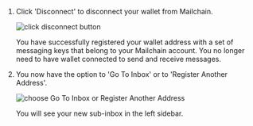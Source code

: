 
1.  Click 'Disconnect' to disconnect your wallet from Mailchain.

    <img
    	className="guides-image"
    	alt="click disconnect button"
    	src="/img/user/guides/getting-started/img-register-a-wallet/disconnect-your-wallet.png"
    />

    You have successfully registered your wallet address with a set of messaging keys that belong to your Mailchain account. You no longer need to have wallet connected to send and receive messages.

1.  You now have the option to 'Go To Inbox' or to 'Register Another Address'.

    <img
    	className="guides-image"
    	alt="choose Go To Inbox or Register Another Address"
    	src="/img/user/guides/getting-started/img-register-a-wallet/happy-messaging.png"
    />

    You will see your new sub-inbox in the left sidebar.

    <NameServiceSubinboxImage imageShow={props.imageShow} imagePath={props.imagePath} />
